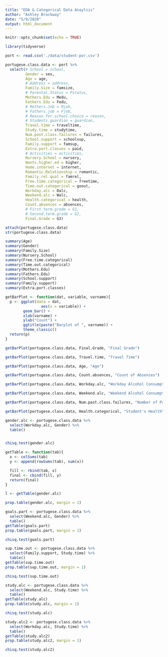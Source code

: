```yaml
---
title: "EDA & Categorical Data Anaylsis"
author: "Ashley Brockway"
date: "5/9/2020"
output: html_document
---
```


```r
knitr::opts_chunk$set(echo = TRUE)
```

```r
library(tidyverse)
```

```r
port <- read.csv('./data/student-por.csv')

portugese.class.data <- port %>% 
  select(# School = school, 
         Gender = sex, 
         Age = age, 
         # Address = address, 
         Family.Size = famsize, 
         # Parental.Status = Pstatus, 
         Mothers.Edu = Medu, 
         Fathers.Edu = Fedu, 
         # Mothers.Job = Mjob, 
         # Fathers.job = Fjob, 
         # Reason.for.school.choice = reason,
         # Students.guardian = guardian,
         Travel.time = traveltime, 
         Study.time = studytime,
         Num.past.class.failures = failures,
         School.support = schoolsup, 
         Family.support = famsup,
         Extra.port.classes = paid,
         # Activities = activities, 
         Nursery.School = nursery,
         Wants.higher.ed = higher,
         Home.internet = internet, 
         Romantic.Relationship = romantic,
         Family.rel.qual = famrel, 
         Free.time.categorical = freetime,
         Time.out.categorical = goout,
         Workday.alc = Dalc,
         Weekend.alc = Walc,
         Health.categorical = health, 
         Count.absences = absences, 
         # First.term.grade = G1, 
         # Second.term.grade = G2, 
         Final.Grade = G3)
```

```r
attach(portugese.class.data)
str(portugese.class.data)
```

```r
summary(Age)
summary(Gender)
summary(Family.Size)
summary(Nursery.School)
summary(Free.time.categorical)
summary(Time.out.categorical)
summary(Mothers.Edu)
summary(Fathers.Edu)
summary(School.support)
summary(Family.support)
summary(Extra.port.classes)
```


```r
getBarPlot <- function(dat, variable, varname){
  p <- ggplot(data = dat, 
                aes(x = variable)) + 
        geom_bar() + 
        xlab(varname) + 
        ylab("Count") + 
        ggtitle(paste("Barplot of ", varname)) + 
        theme_classic() 
  return(p)
}
```

```r
getBarPlot(portugese.class.data, Final.Grade, "Final Grade")
```

```r
getBarPlot(portugese.class.data, Travel.time, "Travel Time")
```

```r
getBarPlot(portugese.class.data, Age, "Age")
```

```r
getBarPlot(portugese.class.data, Count.absences, "Count of Absences")
```


```r
getBarPlot(portugese.class.data, Workday.alc, "Workday Alcohol Consumption")
```

```r
getBarPlot(portugese.class.data, Weekend.alc, "Weekend Alcohol Consumption")
```

```r
getBarPlot(portugese.class.data, Num.past.class.failures, "Number of Past Class Failures")
```

```r
getBarPlot(portugese.class.data, Health.categorical, "Student's Health")
```

```r
gender.alc <- portugese.class.data %>%
  select(Workday.alc, Gender) %>%
  table()


chisq.test(gender.alc)
```

```r
getTable <- function(tab){
  x <- colSums(tab)
  y <- append(rowSums(tab), sum(x))

  fill <- rbind(tab, x)
  final <- cbind(fill, y)
  return(final)
}
```

```r
l <- getTable(gender.alc)
```

```r
prop.table(gender.alc, margin = 1)
```

```r
goals.part <- portugese.class.data %>%
  select(Weekend.alc, Gender) %>%
  table()
getTable(goals.part)
prop.table(goals.part, margin = 1)

chisq.test(goals.part)
```

```r
sup.time.out <- portugese.class.data %>%
  select(Family.support, Study.time) %>%
  table()
getTable(sup.time.out)
prop.table(sup.time.out, margin = 1)

chisq.test(sup.time.out)

```

```r
study.alc <- portugese.class.data %>%
  select(Weekend.alc, Study.time) %>%
  table()
getTable(study.alc)
prop.table(study.alc, margin = 1)

chisq.test(study.alc)

```

```r
study.alc2 <- portugese.class.data %>%
  select(Workday.alc, Study.time) %>%
  table()
getTable(study.alc2)
prop.table(study.alc2, margin = 1)

chisq.test(study.alc2)


```

